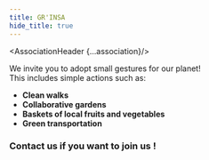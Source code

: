 ```yaml
---
title: GR'INSA
hide_title: true
---
```





<AssociationHeader {...association}/>

We invite you to adopt small gestures for our planet!  
This includes simple actions such as:  
- **Clean walks**  
- **Collaborative gardens**  
- **Baskets of local fruits and vegetables**  
- **Green transportation**  

### Contact us if you want to join us !